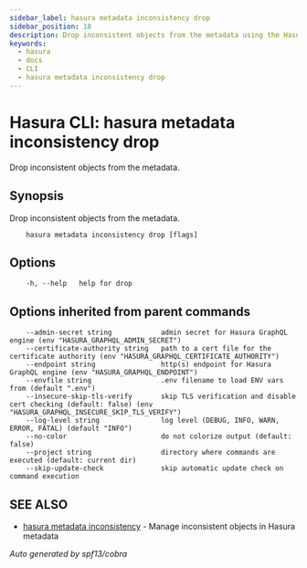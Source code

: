 ```yaml
---
sidebar_label: hasura metadata inconsistency drop
sidebar_position: 18
description: Drop inconsistent objects from the metadata using the Hasura CLI
keywords:
  - hasura
  - docs
  - CLI
  - hasura metadata inconsistency drop
---
```


# Hasura CLI: hasura metadata inconsistency drop

Drop inconsistent objects from the metadata.

## Synopsis

Drop inconsistent objects from the metadata.

```
    hasura metadata inconsistency drop [flags]
```

## Options

```
    -h, --help   help for drop
```

## Options inherited from parent commands

```
    --admin-secret string            admin secret for Hasura GraphQL engine (env "HASURA_GRAPHQL_ADMIN_SECRET")
    --certificate-authority string   path to a cert file for the certificate authority (env "HASURA_GRAPHQL_CERTIFICATE_AUTHORITY")
    --endpoint string                http(s) endpoint for Hasura GraphQL engine (env "HASURA_GRAPHQL_ENDPOINT")
    --envfile string                 .env filename to load ENV vars from (default ".env")
    --insecure-skip-tls-verify       skip TLS verification and disable cert checking (default: false) (env "HASURA_GRAPHQL_INSECURE_SKIP_TLS_VERIFY")
    --log-level string               log level (DEBUG, INFO, WARN, ERROR, FATAL) (default "INFO")
    --no-color                       do not colorize output (default: false)
    --project string                 directory where commands are executed (default: current dir)
    --skip-update-check              skip automatic update check on command execution
```

## SEE ALSO

- [hasura metadata inconsistency](/graphql/core/hasura-cli/hasura_metadata_inconsistency.mdx) - Manage inconsistent objects in Hasura metadata

_Auto generated by spf13/cobra_
